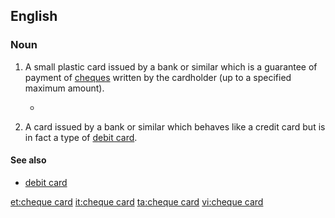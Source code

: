 {{wikipedia}}
==English==
===Noun===
{{en-noun|head=[[cheque]] [[card]]}}
<!-- believe this is UK specific, not found in Australia at least -->
# {{British|banking}} A small plastic card issued by a bank or similar which is a guarantee of payment of [[cheque]]s written by the cardholder (up to a specified maximum amount).
#*{{quote-news|work=CompareAndSave.com|title=Industry to close cheque card system|date=25 September|year=2009|passage=Banks have decided to end cheque guarantee card payments from July 2011. / The 24 members of the current '''cheque card''' system said that they had made the move in order to reflect consumer trends, with the popularity of the payment method in "terminal decline".}}
# {{South Africa|banking}} A card issued by a bank or similar which behaves like a credit card but is in fact a type of [[debit card]].

====See also====
*[[debit card]]

[[et:cheque card]]
[[it:cheque card]]
[[ta:cheque card]]
[[vi:cheque card]]